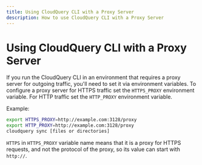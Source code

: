 ```yaml
---
title: Using CloudQuery CLI with a Proxy Server
description: How to use CloudQuery CLI with a Proxy Server
---
```



# Using CloudQuery CLI with a Proxy Server

If you run the CloudQuery CLI in an environment that requires a proxy server for outgoing traffic, you'll need to set it via environment variables. To configure a proxy server for HTTPS traffic set the `HTTPS_PROXY` environment variable. For HTTP traffic set the `HTTP_PROXY` environment variable.

Example:

```bash copy
export HTTPS_PROXY=http://example.com:3128/proxy
export HTTP_PROXY=http://example.com:3128/proxy
cloudquery sync [files or directories]
```

<Callout type="info">

`HTTPS` in `HTTPS_PROXY` variable name means that it is a proxy for HTTPS requests, and not the protocol of the proxy, so its value can start with `http://`.

</Callout>
